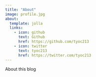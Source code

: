 ```yaml
---
title: "About"
image: profile.jpg
about:
  template: jolla
  links:
    - icon: github
      text: Github
      href: https://github.com/tyoc213
    - icon: twitter
      text: tyoc213
      href: https://twitter.com/tyoc213
---
```


About this blog